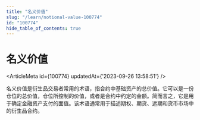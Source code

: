 ```yaml
---
title: "名义价值"
slug: "/learn/notional-value-100774"
id: "100774"
hide_table_of_contents: true
---
```



# 名义价值

<ArticleMeta id={100774} updatedAt={'2023-09-26 13:58:51'} />
<div className='border-solid border-b border-t-0 my-4 border-[var(--ifm-color-gray-300)]' />

名义价值是衍生品交易者常用的术语，指合约中基础资产的总价值。它可以是一份仓位的总价值，仓位所控制的价值，或者是合约中约定的金额。简而言之，它是用于确定金融资产支付的面值。该术语通常用于描述期权、期货、远期和货币市场中的衍生品合约。
